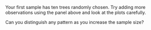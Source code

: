Your first sample has ten trees randomly chosen. Try adding more observations using the panel above and look at the plots carefully. 

Can you distinguish any pattern as you increase the sample size?